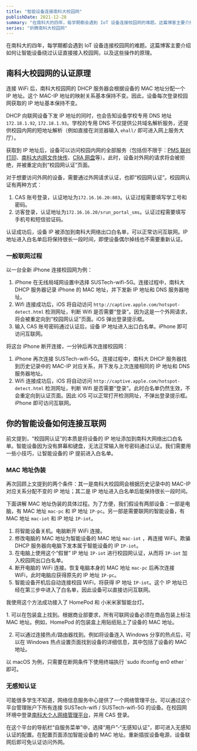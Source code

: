 ```yaml
---
title: "智能设备连接南科大校园网"
publishDate: 2021-12-28
summary: "在南科大的四年，每学期都会遇到 IoT 设备连接校园网的难题。这篇博客主要介绍如何让智能设备绕过认证直接接入校园网，以及这些操作的原理。"
series: "折腾南科大校园网"
---
```


在南科大的四年，每学期都会遇到 IoT 设备连接校园网的难题。这篇博客主要介绍如何让智能设备绕过认证直接接入校园网，以及这些操作的原理。



## 南科大校园网的认证原理

连接 WiFi 后，南科大校园网的 DHCP 服务器会根据设备的 MAC 地址分配一个 IP 地址。这个 MAC-IP 地址的映射关系基本保持不变。因此，设备每次登录校园网获取的 IP 地址基本保持不变。

<Dialog>
学计算机网络的同学们期末考试前记得背一下 DHCP 的全称。不用谢~
</Dialog>

DHCP 向联网设备下发 IP 地址的同时，也会告知设备学校专用 DNS 地址 `172.18.1.92`, `172.18.1.93`。学校的专用 DNS 不仅提供公共域名解析服务，还提供校园内网的短地址解析（例如直接在浏览器输入 `ehall/` 即可进入网上服务大厅）。

获取到 IP 地址后，设备可以访问校园内网的全部服务（包括但不限于：[PMS 联创打印](http://pms.sustech.edu.cn)、[南科大内网文件快传](https://send.cra.moe)、[CRA 网盘](https://dl.cra.moe)等）。此时，设备对外网的请求将会被拒绝，并被重定向到“校园网认证”页面。

对于想要访问外网的设备，需要通过外网请求认证，也即“校园网认证”。校园网认证有两种方式：

1. CAS 账号登录，认证地址为`172.16.16.20:803`。认证过程需要填写学工号和密码。
2. 访客登录，认证地址为`172.16.16.20/srun_portal_sms`。认证过程需要填写手机号和短信验证码。

认证成功后，设备 IP 被添加到南科大网络出口白名单，可以正常访问互联网。IP 地址进入白名单后将保持很长一段时间，即使设备偶尔掉线也不需要重新认证。

### 一般联网过程

以一台全新 iPhone 连接校园网为例：

1. iPhone 在无线局域网设置中选择 SUSTech-wifi-5G。连接过程中，南科大 DHCP 服务器记录 iPhone 的 MAC 地址，并下发新 IP 地址和 DNS 服务器地址。
2. Wifi 连接成功后，iOS 将自动访问 `http://captive.apple.com/hotspot-detect.html` 检测网址，判断 Wifi 是否需要“登录”。因为这是一个外网请求，将会被重定向到“校园网认证”页面。iOS 弹出登录提示框。
3. 输入 CAS 账号密码通过认证后，设备 IP 地址进入出口白名单。iPhone 即可访问互联网。

将这台 iPhone 断开连接，一分钟后再次连接校园网：

1. iPhone 再次连接 SUSTech-wifi-5G。连接过程中，南科大 DHCP 服务器找到历史记录中的 MAC-IP 对应关系，并下发与上次连接相同的 IP 地址和 DNS 服务器地址。
2. Wifi 连接成功后，iOS 将自动访问 `http://captive.apple.com/hotspot-detect.html` 检测网址，判断 Wifi 是否需要“登录”。此时白名单仍然生效，不会重定向到认证页面。因此 iOS 可以正常打开检测网址，不弹出登录提示框。iPhone 即可访问互联网。

## 你的智能设备如何连接互联网

前文提到，“校园网认证”的本质是将设备的 IP 地址添加到南科大网络出口白名单。智能设备因为没有屏幕和键盘，无法正常输入账号密码通过认证。我们需要用一些小技巧，让智能设备的 IP 提前进入白名单。

### MAC 地址伪装

再次回顾上文提到的两个条件：其一是南科大校园网会根据历史记录中的 MAC-IP 对应关系分配不变的 IP 地址；其二是 IP 地址进入白名单后能保持很长一段时间。

下面讲解 MAC 地址伪装的具体过程。为了方便，我们假设有两部设备：一部是电脑，有 MAC 地址 `mac-pc` 和 IP 地址 `IP-pc`。另一部是需要联网的智能设备，有 MAC 地址 `mac-iot` 和 IP 地址 `IP-iot`。

1. 将智能设备关机。电脑断开 WiFi 连接。
2. 修改电脑的 MAC 地址为智能设备的 MAC 地址 `mac-iot` ，再连接 WiFi。欺骗 DHCP 服务器向电脑下发本属于智能设备的 IP `IP-iot`。
3. 在电脑上使用这个“假冒” IP 地址 `IP-iot` 进行校园网认证，从而将 `IP-iot` 加入校园网出口白名单。
4. 断开电脑的 WiFi 连接。恢复电脑本身的 MAC 地址 `mac-pc` 后再次连接 WiFi，此时电脑应获得原先的 IP 地址 `IP-pc`。
5. 智能设备开机后自动连接校园 WiFi，将获得 IP 地址 `IP-iot`。这个 IP 地址已经在第三步中进入了白名单，因此设备可以直接访问互联网。

我使用这个方法成功接入了 HomePod 和 小米米家智能台灯。

<div className="flex flex-col space-y-2">
<Callout title="💡 如何获取智能设备的 MAC 地址？">
1. 可以在包装盒上找到。根据商业部要求，所有可联网设备必须在商品包装上标注 MAC 地址。例如，HomePod 的包装盒上用贴纸贴上了设备的 MAC 地址。

2. 可以通过连接热点/路由器找到。例如将设备连入 Windows 分享的热点后，可以在 Windows 热点设置页面找到设备的详细信息，其中包括了设备的 MAC 地址。
</Callout>
<Callout title="💡 如何修改电脑的 MAC 地址？">
    以 macOS 为例，只需要在断网条件下使用终端执行 `sudo ifconfig en0 ether <NEW MAC ADDRESS>` 即可。
</Callout>
</div>

### 无感知认证

<Dialog>
尝试多次均未成功。此方案仅供参考。
</Dialog>

可能很多学生不知道，网络信息服务中心提供了一个网络管理平台。可以通过这个平台管理账户下所有连接 SUSTech-wifi / SUSTech-wifi-5G 的设备。在校园网环境中登录[南科大个人网络管理平台](http://172.16.16.20:8900/home)，并用 CAS 登录。

在这个平台的导航栏“自服务菜单”中，选择“用户”-“无感知认证”，即可进入无感知认证的配置。在配置页面添加智能设备的 MAC 地址。重新插拔设备电源，设备联网后即可免认证访问外网。
